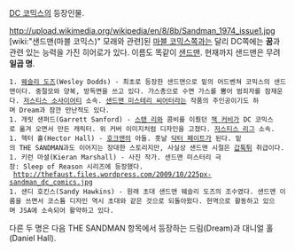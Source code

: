 [[DC 코믹스]]의 등장인물.

http://upload.wikimedia.org/wikipedia/en/8/8b/Sandman_1974_issue1.jpg
[wiki:"샌드맨(마블 코믹스)" 모래와 관련]된 [[마블 코믹스]]쪽과는 달리 DC쪽에는 '''꿈'''과 관련 있는 능력을 가진 히어로가 있다. 이름도 똑같이 [[샌드맨]].
현재까지 샌드맨은 무려 '''일곱 명'''.

 1. [[웨슬리 도즈]](Wesley Dodds) - 최초로 등장한 샌드맨으로 밑의 어드벤쳐 코믹스의 샌드맨이다. 중절모와 양복, 방독면을 쓰고 있다. 가스총으로 수면 가스를 뿜어 범죄자를 잠재운다. [[저스티스 소사이어티]] 소속. [[샌드맨 미스테리 씨어터]]라는 작품의 주인공이기도 하며 Dream과 잠깐 만난적도 있다.
 1. 개릿 샌퍼드(Garrett Sanford) - [[스탠 리]]와 콤비를 이뤘던 [[잭 커비]]가 DC 코믹스로 옮겨 오면서 만든 캐릭터. 위 커버 이미지처럼 디자인을 고쳤다. [[저스티스 리그]] 소속.
 1. 헥터 홀(Hector Hall) - [[호크맨]]의 아들. 훗날 [[닥터 페이트]]가 된다. 밑의 THE SANDMAN과도 이어지는 장대한 스토리지만, 사실상 샌드맨 시절은 [[갑툭튀]] 취급이다.
 1. 키런 마셜(Kieran Marshall) - 사진 작가. 샌드맨 미스터리 극장: Sleep of Reason 시리즈에 등장했다.
  http://thefaust.files.wordpress.com/2009/10/225px-sandman_dc_comics.jpg
 1. 샌디 호킨스(Sandy Hawkins) - 원래 초대 샌드맨 웨슬리 도즈의 조수였다. 샌드맨 이름을 쓰면서 코스튬 디자인 역시 초대와 같은 것으로 되돌아왔다. 현역으로 활동하고 있으며 JSA에 소속되어 활약하고 있다.

다른 두 명은 다음 THE SANDMAN 항목에서 등장하는 드림(Dream)과 대니얼 홀(Daniel Hall).
